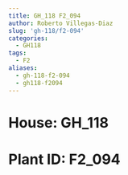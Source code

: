 ```yaml
---
title: GH_118 F2_094
author: Roberto Villegas-Diaz
slug: 'gh-118/f2-094'
categories:
  - GH118
tags:
  - F2
aliases:
  - gh-118-f2-094
  - gh118-f2094
---
```


# **House**: GH_118
# **Plant ID**: F2_094
